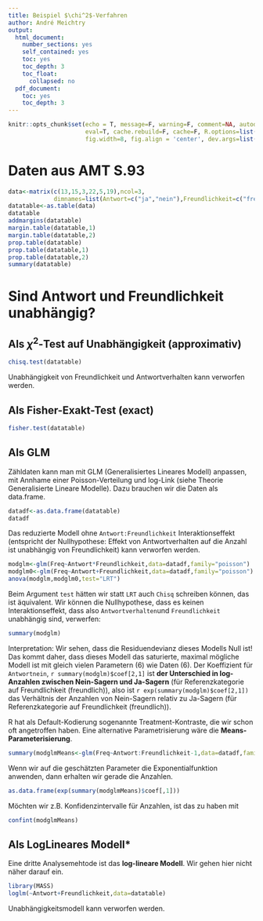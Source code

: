 ```yaml
---
title: Beispiel $\chi^2$-Verfahren
author: André Meichtry
output:
  html_document:
    number_sections: yes
    self_contained: yes
    toc: yes
    toc_depth: 3
    toc_float:
      collapsed: no
  pdf_document:
    toc: yes
    toc_depth: 3
---
```



```r
knitr::opts_chunk$set(echo = T, message=F, warning=F, comment=NA, autodep=F,
                      eval=T, cache.rebuild=F, cache=F, R.options=list(width=120,digits=5,show.signif.stars=FALSE),
                      fig.width=8, fig.align = 'center', dev.args=list(bg = 'transparent'))
```

# Daten aus AMT S.93

```r
data<-matrix(c(13,15,3,22,5,19),ncol=3,
             dimnames=list(Antwort=c("ja","nein"),Freundlichkeit=c("freundlich","forsch","sachlich")))
datatable<-as.table(data)
datatable
addmargins(datatable)
margin.table(datatable,1)
margin.table(datatable,2)
prop.table(datatable)
prop.table(datatable,1)
prop.table(datatable,2)
summary(datatable)
```


# Sind Antwort und Freundlichkeit unabhängig?

## Als $\chi^2$-Test auf Unabhängigkeit (approximativ)

```r
chisq.test(datatable)
```
Unabhängigkeit von Freundlichkeit und Antwortverhalten kann verworfen werden.

## Als Fisher-Exakt-Test (exact)

```r
fisher.test(datatable)
```

## Als GLM

Zähldaten kann man mit GLM (Generalisiertes Lineares Modell) anpassen,
mit Annhame  einer Poisson-Verteilung und log-Link (siehe Theorie Generalisierte
Lineare Modelle). Dazu brauchen wir die Daten als data.frame.

```r
datadf<-as.data.frame(datatable)
datadf
```
Das reduzierte Modell ohne `Antwort:Freundlichkeit` Interaktionseffekt (entspricht der
Nullhypothese: Effekt von Antwortverhalten auf die Anzahl ist unabhängig von Freundlichkeit) kann verworfen werden.

```r
modglm<-glm(Freq~Antwort*Freundlichkeit,data=datadf,family="poisson")
modglm0<-glm(Freq~Antwort+Freundlichkeit,data=datadf,family="poisson")
anova(modglm,modglm0,test="LRT")
```

Beim Argument `test` hätten wir statt `LRT` auch `Chisq` schreiben können, das ist äquivalent.
Wir können die Nullhypothese, dass es keinen Interaktionseffekt, dass
also `Antwortverhalten`und `Freundlichkeit` unabhängig sind, verwerfen: 

```r
summary(modglm)
```
Interpretation: Wir sehen, dass die Residuendevianz dieses Modells Null ist! Das kommt
daher, dass dieses Modell das saturierte, maximal mögliche Modell ist
mit gleich vielen Parametern (6) wie Daten (6).
Der Koeffizient für `Antwortnein`, `r summary(modglm)$coef[2,1]` ist
**der Unterschied in log-Anzahlen
zwischen Nein-Sagern und Ja-Sagern** (für Referenzkategorie auf
Freundlichkeit (freundlich)), also ist `r exp(summary(modglm)$coef[2,1])` das Verhältnis der
Anzahlen von Nein-Sagern relativ zu Ja-Sagern (für Referenzkategorie auf
Freundlichkeit (freundlich)). 

R hat als Default-Kodierung sogenannte Treatment-Kontraste, die wir
schon oft angetroffen haben. Eine alternative Parametrisierung wäre
die **Means-Parameterisierung**.

```r
summary(modglmMeans<-glm(Freq~Antwort:Freundlichkeit-1,data=datadf,family="poisson"))

```
Wenn wir auf die geschätzten Parameter die Exponentialfunktion anwenden, dann erhalten wir
gerade die Anzahlen.

```r
as.data.frame(exp(summary(modglmMeans)$coef[,1]))
```

Möchten wir z.B. Konfidenzintervalle für Anzahlen, ist das zu haben mit
```r
confint(modglmMeans)
```

## Als LogLineares Modell*

Eine dritte Analysemehtode ist das **log-lineare Modell**. Wir gehen
hier nicht näher darauf ein.

```r
library(MASS)
loglm(~Antwort+Freundlichkeit,data=datatable)
```
Unabhängigkeitsmodell kann verworfen werden.




